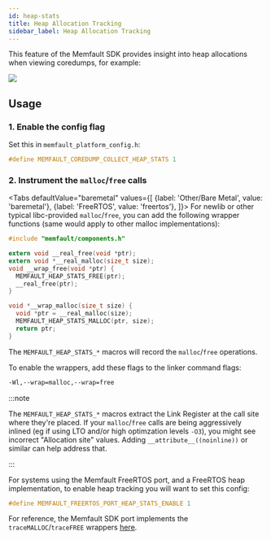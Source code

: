 ```yaml
---
id: heap-stats
title: Heap Allocation Tracking
sidebar_label: Heap Allocation Tracking
---
```



<IntegrationCompletePrerequisite />

This feature of the Memfault SDK provides insight into heap allocations when
viewing coredumps, for example:

![](/img/docs/mcu/heap-stats-example.png)

## Usage

### 1. Enable the config flag

Set this in `memfault_platform_config.h`:

```c
#define MEMFAULT_COREDUMP_COLLECT_HEAP_STATS 1
```

### 2. Instrument the `malloc`/`free` calls

<Tabs
  defaultValue="baremetal"
  values={[
    {label: 'Other/Bare Metal', value: 'baremetal'},
    {label: 'FreeRTOS', value: 'freertos'},
  ]}>
  <TabItem value="baremetal">
For newlib or other typical libc-provided `malloc`/`free`, you can add the
following wrapper functions (same would apply to other malloc implementations):

```c
#include "memfault/components.h"

extern void __real_free(void *ptr);
extern void *__real_malloc(size_t size);
void __wrap_free(void *ptr) {
  MEMFAULT_HEAP_STATS_FREE(ptr);
  __real_free(ptr);
}

void *__wrap_malloc(size_t size) {
  void *ptr = __real_malloc(size);
  MEMFAULT_HEAP_STATS_MALLOC(ptr, size);
  return ptr;
}
```

The `MEMFAULT_HEAP_STATS_*` macros will record the `malloc`/`free` operations.

To enable the wrappers, add these flags to the linker command flags:

```bash
-Wl,--wrap=malloc,--wrap=free
```

:::note

The `MEMFAULT_HEAP_STATS_*` macros extract the Link Register at the call site
where they're placed. If your `malloc`/`free` calls are being aggressively
inlined (eg if using LTO and/or high optimzation levels `-O3`), you might see
incorrect "Allocation site" values. Adding `__attribute__((noinline))` or
similar can help address that.

:::

  </TabItem>
  <TabItem value="freertos">
For systems using the Memfault FreeRTOS port, and a  FreeRTOS heap
implementation, to enable heap tracking you will want to set this config:

```c
#define MEMFAULT_FREERTOS_PORT_HEAP_STATS_ENABLE 1
```

For reference, the Memfault SDK port implements the `traceMALLOC`/`traceFREE`
wrappers
[here](https://github.com/memfault/memfault-firmware-sdk/blob/907c880f6de2e4fe98c1b96f5e1bbcf5918a50f6/ports/include/memfault/ports/freertos_trace.h#L41-L55).

  </TabItem>
</Tabs>
